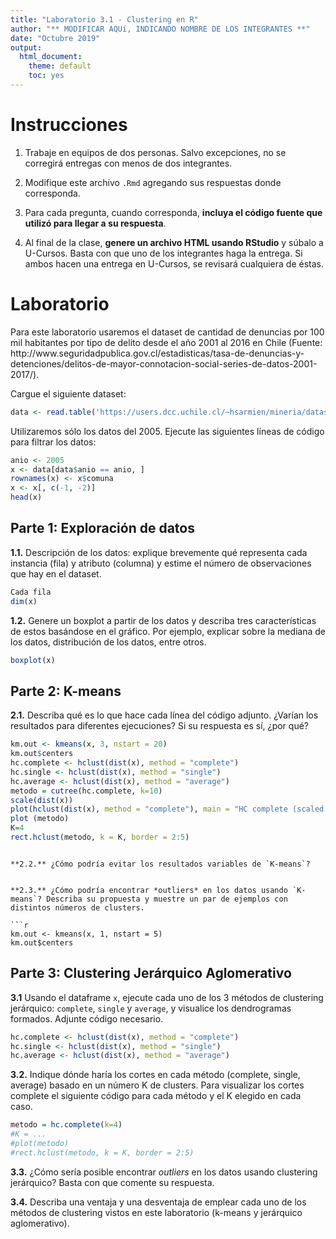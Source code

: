 ---
title: "Laboratorio 3.1 - Clustering en R"
author: "** MODIFICAR AQUí, INDICANDO NOMBRE DE LOS INTEGRANTES **"
date: "Octubre 2019"
output: 
  html_document: 
    theme: default
    toc: yes
---


# Instrucciones

1. Trabaje en equipos de dos personas. Salvo excepciones, no se corregirá entregas con menos de dos integrantes.

2. Modifique este archivo `.Rmd` agregando sus respuestas donde corresponda.

3. Para cada pregunta, cuando corresponda, **incluya el código fuente que utilizó para llegar a su respuesta**.

4. Al final de la clase, **genere un archivo HTML usando RStudio** y súbalo a U-Cursos.
   Basta con que uno de los integrantes haga la entrega. Si ambos hacen una entrega en U-Cursos, se revisará cualquiera de éstas.

# Laboratorio

Para este laboratorio usaremos el dataset de cantidad de denuncias por 100 mil habitantes por tipo de delito desde el año 2001 al 2016 en Chile (Fuente: http://www.seguridadpublica.gov.cl/estadisticas/tasa-de-denuncias-y-detenciones/delitos-de-mayor-connotacion-social-series-de-datos-2001-2017/). 

Cargue el siguiente dataset:

```{r}
data <- read.table('https://users.dcc.uchile.cl/~hsarmien/mineria/datasets/denuncias-2001-2016.txt')
```

Utilizaremos sólo los datos del 2005. Ejecute las siguientes líneas de código para filtrar los datos:

```{r, eval=T, results=F}
anio <- 2005
x <- data[data$anio == anio, ]
rownames(x) <- x$comuna
x <- x[, c(-1, -2)]
head(x)
```


## Parte 1: Exploración de datos

**1.1.** Descripción de los datos: explique brevemente qué representa cada instancia (fila) y atributo (columna) y estime el número de observaciones que hay en el dataset.

```{r}
Cada fila
dim(x)
```

**1.2.** Genere un boxplot a partir de los datos y describa tres características de estos basándose en el gráfico. Por ejemplo, explicar sobre la mediana de los datos, distribución de los datos, entre otros.

```{r}
boxplot(x)
```


## Parte 2: K-means

**2.1.** Describa qué es lo que hace cada línea del código adjunto. ¿Varían los resultados para diferentes ejecuciones? Si su respuesta es sí, ¿por qué?

```{r eval=F}
km.out <- kmeans(x, 3, nstart = 20)
km.out$centers
hc.complete <- hclust(dist(x), method = "complete")
hc.single <- hclust(dist(x), method = "single")
hc.average <- hclust(dist(x), method = "average")
metodo = cutree(hc.complete, k=10)
scale(dist(x))
plot(hclust(dist(x), method = "complete"), main = "HC complete (scaled features)")
plot (metodo)
K=4
rect.hclust(metodo, k = K, border = 2:5)
```
```

**2.2.** ¿Cómo podría evitar los resultados variables de `K-means`?


**2.3.** ¿Cómo podría encontrar *outliers* en los datos usando `K-means`? Describa su propuesta y muestre un par de ejemplos con distintos números de clusters.

```{r eval=F}
km.out <- kmeans(x, 1, nstart = 5)
km.out$centers
```

## Parte 3: Clustering Jerárquico Aglomerativo

**3.1** Usando el dataframe `x`, ejecute cada uno de los 3 métodos de clustering jerárquico: `complete`, `single` y `average`, y visualice los dendrogramas formados. Adjunte código necesario.

```{r}
hc.complete <- hclust(dist(x), method = "complete")
hc.single <- hclust(dist(x), method = "single")
hc.average <- hclust(dist(x), method = "average")
```

**3.2.** Indique dónde haría los cortes en cada método (complete, single, average) basado en un número K de clusters. Para visualizar los cortes complete el siguiente código para cada método y el K elegido en cada caso.
```{r}
metodo = hc.complete(k=4)
#K = ...
#plot(metodo)
#rect.hclust(metodo, k = K, border = 2:5)
```

**3.3.** ¿Cómo sería posible encontrar *outliers* en los datos usando clustering jerárquico? Basta con que comente su respuesta.


**3.4.** Describa una ventaja y una desventaja de emplear cada uno de los métodos de clustering vistos en este laboratorio (k-means y jerárquico aglomerativo).

